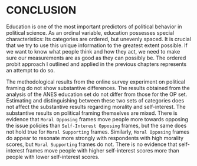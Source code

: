 # CONCLUSION {#conclusion}

Education is one of the most important predictors of political behavior in political science. As an ordinal variable, education possesses special characteristics: Its categories are ordered, but unevenly spaced. It is crucial that we try to use this unique information to the greatest extent possible. If we want to know what people think and how they act, we need to make sure our measurements are as good as they can possibly be. The ordered probit approach I outlined and applied in the previous chapters represents an attempt to do so. \textcolor{red}{While there are some encouraging signs, the overall results do not show the improvement in performance I was aiming for. Assuming a latent underlying continuous variable underneath education, estimating cutoff thresholds between the education categories, and binning observations according to linear model predictors to obtain a new set of education categories based on data fit provides promising results in some areas but overall does not improve upon current research practice on the scale I had envisioned.}

\textcolor{red}{Blocking on the two differing education sets (ANES and OP) shows promising if mixed results. While an ANOVA regression of the numerical variables does not result in statistically distinct intercepts, a similar general linear model reveals statistical significance for most of the factor variables. The distributions of the placebo regression treatment variables appear to indicate slightly superior performance by the OP method. Re-estimating ordinal variable categories with an ordered probit approach for the process of blocking appears to matter for factor variables with a low number of unique categories, but not for numerical variables with a high number of unique values.}

\textcolor{red}{The verdict is clearer for multiple hot deck imputation with ordinal variables: Adapting the multiple hot deck imputation function `hot.deck` to treat ordinal variables with an ordered probit model overall does not improve on current methods. `hd.ord` performs worse than `amelia` and `mice` for interval and ordinal variables for all mechanisms of missingness, differing numbers of variables with missing values, differing numbers of ordinal variables included in the `polr` treatment, and differing percentages of missingness. `hd.ord` also shows inferior results for binary variable in data MAR. For binary variables in data MNAR, however, `hd.ord` performs on par with `amelia` and `mice`. `hd.ord` also computes imputations significantly faster than the other methods. Since most basic users conduct single runs of multiple imputation, this gain has somewhat reduced practical relevance. For specific circumstances such as Bayesian analysis with a large number of simulations, though, `hd.ord` can save valuable computing time and resources.}

The methodological results from the online survey experiment on political framing do not show substantive differences. The results obtained from the analysis of the ANES education set do not differ from those for the OP set. Estimating and distinguishing between these two sets of categories does not affect the substantive results regarding morality and self-interest. \textcolor{red}{The missing data analysis confirms the superiority of `amelia` overall but also repeats `hd.ord`'s equivalent performance for binary variables when data are MNAR.} The substantive results on political framing themselves are mixed. There is evidence that `Moral Opposing` frames move people more towards opposing the issue policies than `Self-Interest Opposing` frames, but the same does not hold true for `Moral Supporting` frames. Similarly, `Moral Opposing` frames do appear to resonate more strongly with respondents with high morality scores, but `Moral Supporting` frames do not. There is no evidence that self-interest frames move people with higher self-interest scores more than people with lower self-interest scores. 

\textcolor{red}{Overall, evidence suggests that the re-estimation and distinction of education categories overall does not matter as much as I had envisioned. The findings in chapter \ref{ordblock} show positive signs but are outweighed by the results in chapters \ref{ordmiss} and \ref{framing}. The ordinal probit approach does not improve on handling missing data overall and does not result in substantive differences when used for blocking with original data from an online survey experiment on political framing. For specific circumstances, however, it might nonetheless be the method of choice when blocking and imputing missing data. The OP approach shows statistically significant intercepts for almost all factor variables after blocking and `hd.ord` performs as well as `amelia` for binary variables in data MNAR and provides a significant speed gain for analyses that involve a large number of simulations. These findings clearly point to a need for further exploration to get us to a point where we might have a good diagnostic test for when we should assume the ordinal categories might map well to a latent variable and when they might not. Developing such a test would be crucial to identify why the mapping of the latent variable works well in these specific circumstances but not in most others.}

\textcolor{red}{The outcome does not possess the transforming impact I had hoped for, but my endeavors have nonetheless been far from fruitless. We have learned that blocking with the OP approach results in significant differences for factor variables and that it provides advantages over other methods for the imputation of missing data in specific circumstances. We have also learned that morality plays a role in frame strength regarding the things we oppose. These represent important findings on the continuing journey to advance, refine, and conduct public opinion measurement.}


<!--

Doubts remain about the need for the overall large number of education categories in the ANES. These finely grated and overly nuanced categories often result in a low number of observations per category, which in turn renders ordinal logistic regression difficult, greatly increases regression coefficients, and makes model estimation cumbersome. The large number also leads to frequent collinearity, causing regression models to drop variable levels. None of this occurs with the OP education categories, of which there are a lot fewer. With a lower number of ANES categories, these problems might not appear.

Most importantly, however, we have learned that the current practice of converting ordinal explanatory variables into numerical variables does not seem to be problematic after all, as this convenience method appears to closely reflect the true underlying data structure. 
We need modern statistical methods to fully utilize all this information contained in this variable. So far, this aspect has been largely ignored in the literature. 
Whether my methods are suitable in a specific survey or survey experiment depends on the situation, as no method works for all circumstances. 
For a survey experiment with a very large sample and few treatment groups, there is no need for blocking. Simple randomization does the job here. Similarly, if survey results do not contain important ordinal predictor variables, there is no need for a method specifically geared towards ordinal variables. 
Overall, my dissertation adds two important new tools to the empirical political scientist's toolbox to choose from.
-->



